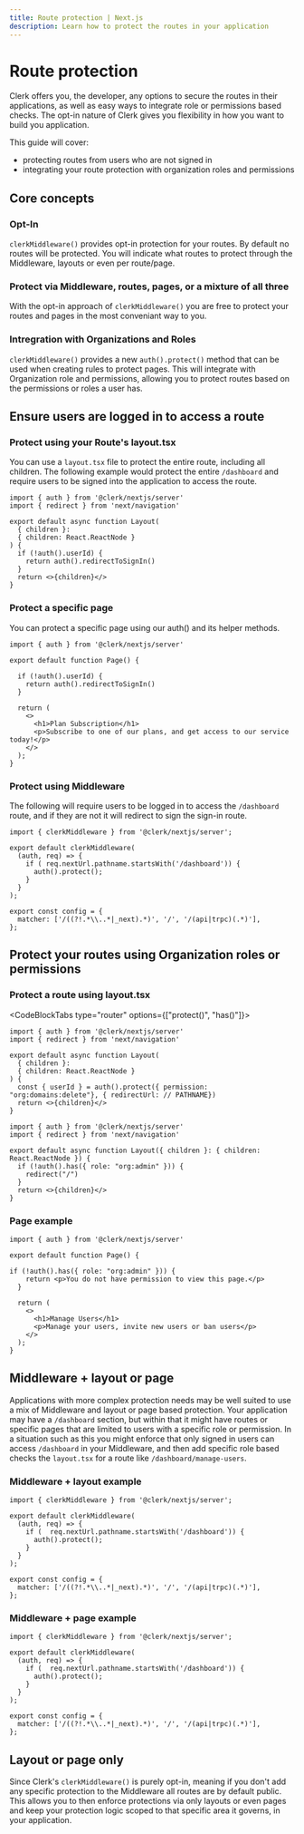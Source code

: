 ```yaml
---
title: Route protection | Next.js
description: Learn how to protect the routes in your application 
---
```


# Route protection

Clerk offers you, the developer, any options to secure the routes in their applications, as well as easy ways to integrate role or permissions based checks. The opt-in nature of Clerk gives you flexibility in how you want to build you application.

This guide will cover:
- protecting routes from users who are not signed in
- integrating your route protection with organization roles and permissions

## Core concepts

### Opt-In 

`clerkMiddleware()` provides opt-in protection for your routes. By default no routes will be protected. You will indicate what routes to protect through the Middleware, layouts or even per route/page. 

### Protect via Middleware, routes, pages, or a mixture of all three

With the opt-in approach of `clerkMiddleware()` you are free to protect your routes and pages in the most conveniant way to you.

### Intregration with Organizations and Roles

`clerkMiddleware()` provides a new `auth().protect()` method that can be used when creating rules to protect pages. This will integrate with Organization role and permissions, allowing you to protect routes based on the permissions or roles a user has.


## Ensure users are logged in to access a route

### Protect using your Route's layout.tsx 

You can use a `layout.tsx` file to protect the entire route, including all children. The following example would protect the entire `/dashboard` and require users to be signed into the application to access the route. 

```tsx filename="app/src/dashboard/layout.tsx" 
import { auth } from '@clerk/nextjs/server'
import { redirect } from 'next/navigation'

export default async function Layout(
  { children }: 
  { children: React.ReactNode }
) {
  if (!auth().userId) {
    return auth().redirectToSignIn()
  }
  return <>{children}</>
}
```

### Protect a specific page

You can protect a specific page using our auth() and its helper methods. 

```tsx filename="app/src/subscribe/page.tsx" 
import { auth } from '@clerk/nextjs/server'

export default function Page() {

  if (!auth().userId) {
    return auth().redirectToSignIn()
  }

  return (
    <>
      <h1>Plan Subscription</h1>
      <p>Subscribe to one of our plans, and get access to our service today!</p>
    </>
  );
}
```

### Protect using Middleware

The following will require users to be logged in to access the `/dashboard` route, and if they are not it will redirect to sign the sign-in route.

```tsx filename="app/src/middleware.ts"
import { clerkMiddleware } from '@clerk/nextjs/server';

export default clerkMiddleware(
  (auth, req) => {
    if ( req.nextUrl.pathname.startsWith('/dashboard')) {
      auth().protect();
    }
  }
);

export const config = {
  matcher: ['/((?!.*\\..*|_next).*)', '/', '/(api|trpc)(.*)'],
};
```

## Protect your routes using Organization roles or permissions


### Protect a route using layout.tsx

<CodeBlockTabs type="router" options={["protect()", "has()"]}>

```tsx filename="app/src/dashboard/manage-users/layout.tsx" 
import { auth } from '@clerk/nextjs/server'
import { redirect } from 'next/navigation'

export default async function Layout(
  { children }: 
  { children: React.ReactNode }
) {
  const { userId } = auth().protect({ permission: "org:domains:delete"}, { redirectUrl: // PATHNAME})
  return <>{children}</>
}
```

```tsx filename="app/src/dashboard/manage-users/layout.tsx" 
import { auth } from '@clerk/nextjs/server'
import { redirect } from 'next/navigation'

export default async function Layout({ children }: { children: React.ReactNode }) {
  if (!auth().has({ role: "org:admin" })) {
    redirect("/")
  }
  return <>{children}</>
}
```

</CodeBlockTabs>



### Page example

```tsx filename="app/src/dashboard/manage-users/page.tsx" 
import { auth } from '@clerk/nextjs/server'

export default function Page() {

if (!auth().has({ role: "org:admin" })) {
    return <p>You do not have permission to view this page.</p>
  }

  return (
    <>
      <h1>Manage Users</h1>
      <p>Manage your users, invite new users or ban users</p>
    </>
  );
}
```

## Middleware + layout or page

Applications with more complex protection needs may be well suited to use a mix of Middleware and layout or page based protection. Your application may have a `/dashboard` section, but within that it might have routes or specific pages that are limited to users with a specific role or permission. In a situation such as this you might enforce that only signed in users can access `/dashboard` in your Middleware, and then add specific role based checks the `layout.tsx` for a route like `/dashboard/manage-users`.

### Middleware + layout example

```tsx filename="app/src/middleware.ts"
import { clerkMiddleware } from '@clerk/nextjs/server';

export default clerkMiddleware(
  (auth, req) => {
    if (  req.nextUrl.pathname.startsWith('/dashboard')) {
      auth().protect();
    }
  }
);

export const config = {
  matcher: ['/((?!.*\\..*|_next).*)', '/', '/(api|trpc)(.*)'],
};
```





### Middleware + page example

```tsx filename="app/src/middleware.ts"
import { clerkMiddleware } from '@clerk/nextjs/server';

export default clerkMiddleware(
  (auth, req) => {
    if (  req.nextUrl.pathname.startsWith('/dashboard')) {
      auth().protect();
    }
  }
);

export const config = {
  matcher: ['/((?!.*\\..*|_next).*)', '/', '/(api|trpc)(.*)'],
};
```


## Layout or page only

Since Clerk's `clerkMiddleware()` is purely opt-in, meaning if you don't add any specific protection to the Middleware all routes are by default public. This allows you to then enforce protections via only layouts or even pages and keep your protection logic scoped to that specific area it governs, in your application.


